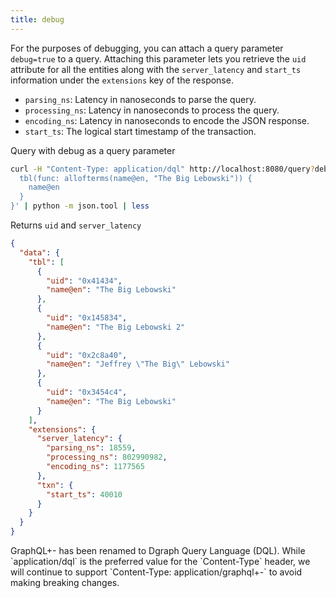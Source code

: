 ```yaml
---
title: debug
---
```



<DgraphWIP />

For the purposes of debugging, you can attach a query parameter `debug=true` to
a query. Attaching this parameter lets you retrieve the `uid` attribute for all
the entities along with the `server_latency` and `start_ts` information under
the `extensions` key of the response.

- `parsing_ns`: Latency in nanoseconds to parse the query.
- `processing_ns`: Latency in nanoseconds to process the query.
- `encoding_ns`: Latency in nanoseconds to encode the JSON response.
- `start_ts`: The logical start timestamp of the transaction.

Query with debug as a query parameter

```sh
curl -H "Content-Type: application/dql" http://localhost:8080/query?debug=true -XPOST -d $'{
  tbl(func: allofterms(name@en, "The Big Lebowski")) {
    name@en
  }
}' | python -m json.tool | less
```

Returns `uid` and `server_latency`

```json
{
  "data": {
    "tbl": [
      {
        "uid": "0x41434",
        "name@en": "The Big Lebowski"
      },
      {
        "uid": "0x145834",
        "name@en": "The Big Lebowski 2"
      },
      {
        "uid": "0x2c8a40",
        "name@en": "Jeffrey \"The Big\" Lebowski"
      },
      {
        "uid": "0x3454c4",
        "name@en": "The Big Lebowski"
      }
    ],
    "extensions": {
      "server_latency": {
        "parsing_ns": 18559,
        "processing_ns": 802990982,
        "encoding_ns": 1177565
      },
      "txn": {
        "start_ts": 40010
      }
    }
  }
}
```

<Note>
  GraphQL+- has been renamed to Dgraph Query Language (DQL). While
  `application/dql` is the preferred value for the `Content-Type` header, we
  will continue to support `Content-Type: application/graphql+-` to avoid making
  breaking changes.
</Note>
